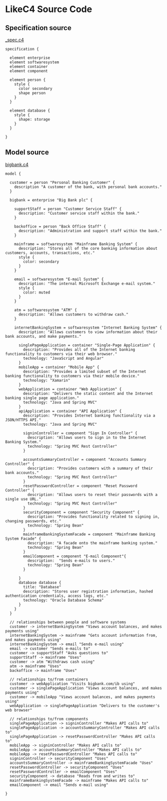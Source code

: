 
# LikeC4 Source Code

## Specification source

[_spec.c4](https://github.com/likec4/likec4/blob/main/docs/likec4/_spec.c4)

```
specification {

  element enterprise
  element softwaresystem
  element container
  element component

  element person {
    style {
      color secondary
      shape person
    }
  }

  element database {
    style {
      shape: storage
    }
  }

}
```

## Model source

[bigbank.c4](https://github.com/likec4/likec4/blob/main/docs/likec4/bigbank.c4)

```
model {

  customer = person "Personal Banking Customer" {
    description "A customer of the bank, with personal bank accounts."
  }

  bigbank = enterprise "Big Bank plc" {

    supportStaff = person "Customer Service Staff" {
      description: "Customer service staff within the bank."
    }

    backoffice = person "Back Office Staff" {
      description: "Administration and support staff within the bank."
    }

    mainframe = softwaresystem "Mainframe Banking System" {
      description: "Stores all of the core banking information about customers, accounts, transactions, etc."
      style {
        color: secondary
      }
    }

    email = softwaresystem "E-mail System" {
      description: "The internal Microsoft Exchange e-mail system."
      style {
        color: muted
      }
    }

    atm = softwaresystem "ATM" {
      description: "Allows customers to withdraw cash."
    }

    internetBankingSystem = softwaresystem "Internet Banking System" {
      description: "Allows customers to view information about their bank accounts, and make payments."

      singlePageApplication = container "Single-Page Application" {
        description: "Provides all of the Internet banking functionality to customers via their web browser."
        technology: "JavaScript and Angular"
      }
      mobileApp = container "Mobile App" {
        description: "Provides a limited subset of the Internet banking functionality to customers via their mobile device."
        technology: "Xamarin"
      }
      webApplication = container "Web Application" {
        description: "Delivers the static content and the Internet banking single page application."
        technology: "Java and Spring MVC"
      }
      apiApplication = container "API Application" {
        description: "Provides Internet banking functionality via a JSON/HTTPS API."
        technology: "Java and Spring MVC"

        signinController = component "Sign In Controller" {
          description: "Allows users to sign in to the Internet Banking System."
          technology: "Spring MVC Rest Controller"
        }

        accountsSummaryController = component "Accounts Summary Controller" {
          description: "Provides customers with a summary of their bank accounts."
          technology: "Spring MVC Rest Controller"
        }
        resetPasswordController = component "Reset Password Controller" {
          description: "Allows users to reset their passwords with a single use URL."
          technology: "Spring MVC Rest Controller"
        }
        securityComponent = component "Security Component" {
          description: "Provides functionality related to signing in, changing passwords, etc."
          technology: "Spring Bean"
        }
        mainframeBankingSystemFacade = component "Mainframe Banking System Facade" {
          description: "A facade onto the mainframe banking system."
          technology: "Spring Bean"
        }
        emailComponent = component "E-mail Component"{
          description:  "Sends e-mails to users."
          technology: "Spring Bean"
        }

      }
      database database {
        title: "Database"
        description: "Stores user registration information, hashed authentication credentials, access logs, etc."
        technology: "Oracle Database Schema"
      }
    }
  }

  // relationships between people and software systems
  customer -> internetBankingSystem "Views account balances, and makes payments using"
  internetBankingSystem -> mainframe "Gets account information from, and makes payments using"
  internetBankingSystem -> email "Sends e-mail using"
  email -> customer "Sends e-mails to"
  customer -> supportStaff "Asks questions to"
  supportStaff -> mainframe "Uses"
  customer -> atm "Withdraws cash using"
  atm -> mainframe "Uses"
  backoffice -> mainframe "Uses"

  // relationships to/from containers
  customer -> webApplication "Visits bigbank.com/ib using"
  customer -> singlePageApplication "Views account balances, and makes payments using"
  customer -> mobileApp "Views account balances, and makes payments using"
  webApplication -> singlePageApplication "Delivers to the customer's web browser"

  // relationships to/from components
  singlePageApplication -> signinController "Makes API calls to"
  singlePageApplication -> accountsSummaryController "Makes API calls to"
  singlePageApplication -> resetPasswordController "Makes API calls to"
  mobileApp -> signinController "Makes API calls to"
  mobileApp -> accountsSummaryController "Makes API calls to"
  mobileApp -> resetPasswordController "Makes API calls to"
  signinController -> securityComponent "Uses"
  accountsSummaryController -> mainframeBankingSystemFacade "Uses"
  resetPasswordController -> securityComponent "Uses"
  resetPasswordController -> emailComponent "Uses"
  securityComponent -> database "Reads from and writes to"
  mainframeBankingSystemFacade -> mainframe "Makes API calls to"
  emailComponent -> email "Sends e-mail using"

}
```
